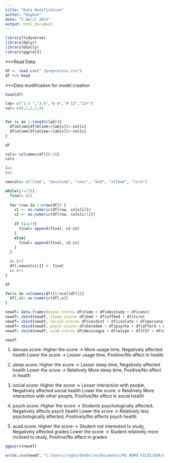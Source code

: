 ---
title: "Data Modification"
author: "Roghan"
date: "5 April 2023"
output: html_document
---

```{r}
library(tidyverse)
library(dplyr)
library(GGally)
library(ggplot2)
```

***Read Data

```{r}
df <- read.csv("./preprocess.csv")
df %>% head
```

***Data modification for model creation

```{r}
head(df)
```

```{r}
lab= c("1-3 ","3-6","6-9","9-12","12+")
val= c(0,1,2,3,4)


for (x in 1:length(lab)){
  df$btime[df$btime==lab[x]]<-val[x]
  df$atime[df$atime==lab[x]]<-val[x]
}

df
```
```{r}
cols= colnames(df)[8:19]
cols
```
```{r}
i=1
c=1

newcols= c("time", "devstudy", "conc", "bed", "affbed", "tire")

while(i!=13){
  final= c()
  
  for (row in 1:nrow(df)) {
    v1 <- as.numeric(df[row, cols[i]])
    v2 <- as.numeric(df[row, cols[i+1]])
    
    if (i==7){
      final= append(final, v1-v2)
    }
    else{
      final= append(final, v2-v1)
    }
  }

  i= i+2
  df[,newcols[c]] <- final
  c= c+1
}
```
```{r}
df
```
```{r}
for(x in colnames(df)[8:ncol(df)]){
  df[,x]= as.numeric(df[,x])
}

```

```{r}
newdf= data.frame(devuse.score= df$time + df$devstudy + df$conc)
newdf= cbind(newdf, sleep.score= df$bed + df$affbed + df$tire)
newdf= cbind(newdf, social.score= df$socdist + df$isolate + df$personality + df$lazy)
newdf= cbind(newdf, psych.score= df$boredom + df$psycho + df$afford + df$unhealthy + df$covidstress)
newdf= cbind(newdf, acad.score= df$devicegpa + df$assgn + df$f2f + df$quiz)

```
```{r}
newdf
```
1. devuse.score: 
      Higher the score -> More usage time, Negatively affected health
      Lower the score -> Lesser usage time, Positive/No affect in health

2. sleep.score:
      Higher the score -> Lesser sleep time, Negatively affected health
      Lower the score -> Relatively More sleep time, Positive/No affect in health

3. social.score:
      Higher the score -> Lesser interaction with people, Negatively affected social health
      Lower the score -> Relatively More interaction with other people, Positive/No affect in social health

4. psych.score:
      Higher the score -> Students psychologically affected, Negatively affects psych health
      Lower the score -> Relatively less psychologically affected, Positively/No affects psych health 

5. acad.score:
      Higher the score -> Student not interested to study, Negatively affected grades
      Lower the score -> Student relatively more inclined to study, Positive/No affect in grades

```{r}
ggpairs(newdf)
```

```{r}
write.csv(newdf, "C:/Users/rogha/OneDrive/Documents/MS WORD FILES/EDA/Project/Review-2/parameters.csv", row.names=FALSE)
```

